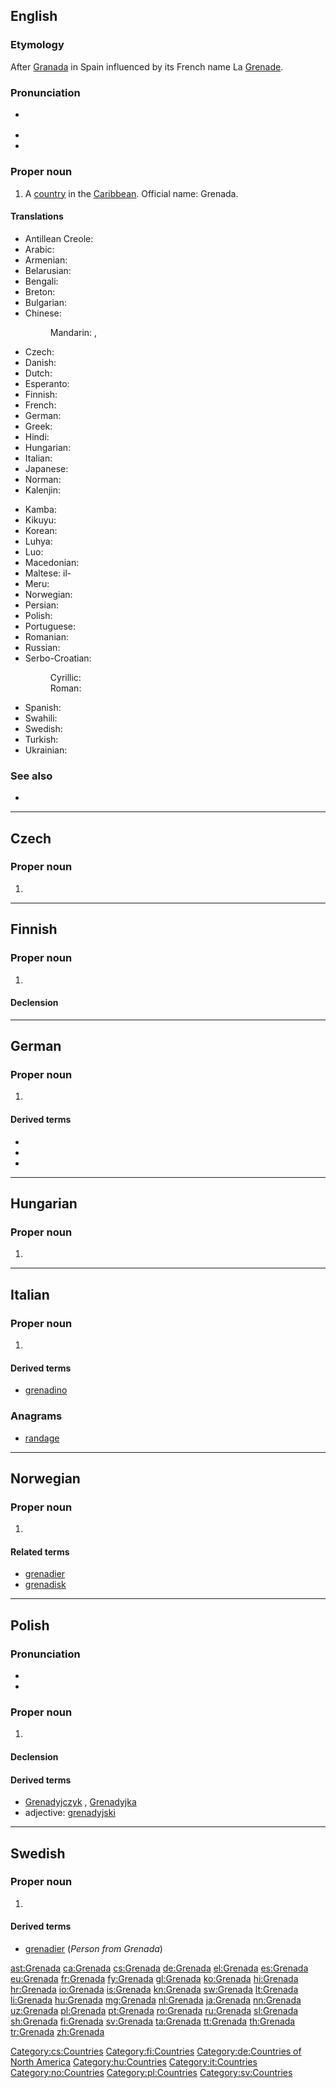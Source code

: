{{also|grenada|Grenāda}}
==English==
{{wikipedia}}

===Etymology===
After [[Granada]] in Spain influenced by its French name La [[Grenade]].

===Pronunciation===
* {{a|UK|US}} {{IPA|/ɡɹəˈneɪ.də/|lang=en}}
* {{audio|en-us-Grenada.ogg|Audio (US)|lang=en}}
* {{rhymes|eɪdə|lang=en}}

===Proper noun===
{{en-proper noun}}

# A [[country]] in the [[Caribbean]]. Official name: Grenada.

====Translations====
{{trans-top|Caribbean country}}
* Antillean Creole: {{t|gcf|Grinad}}
* Arabic: {{t|ar|غْرْيْنَادَا|f}}
* Armenian: {{t|hy|Գրենադա}}
* Belarusian: {{t|be|Грэнада|f|tr=Hrenáda}}
* Bengali: {{t|bn|গ্রেনাডা}}
* Breton: {{t|br|Grenada}}
* Bulgarian: {{t|bg|Гренада|f|tr=Grenáda}}
* Chinese:
*: Mandarin: {{t|cmn|格林納達|sc=Hani}}, {{t+|cmn|格林纳达|tr=Gélínnàdá|sc=Hani}}
* Czech: {{t+|cs|Grenada|f}}
* Danish: {{t|da|Grenada}}
* Dutch: {{t+|nl|Grenada}}
* Esperanto: {{t|eo|Grenado}}
* Finnish: {{t+|fi|Grenada}}
* French: {{t+|fr|Grenade}}
* German: {{t+|de|Grenada}}
* Greek: {{t+|el|Γρενάδα|f}}
* Hindi: {{t+|hi|ग्रेनेडा|tr=grēnēḍā}}
* Hungarian: {{t+|hu|Grenada}}
* Italian: {{t|it|Grenada}}
* Japanese: {{t|ja|グレナダ|tr=Gurenada}}
* Norman: {{t|nrf|Grenada}}
* Kalenjin: {{t|kln|Grenada}}
{{trans-mid}}
* Kamba: {{t|kam|Grenada}}
* Kikuyu: {{t|ki|Grenada}}
* Korean: {{t+|ko|그레나다|tr=Geurenada|sc=Hang}}
* Luhya: {{t|luy|Grenada}}
* Luo: {{t|luo|Grenada}}
* Macedonian: {{t+|mk|Гренада|f|tr=Grenáda}}
* Maltese: il-{{t|mt|Grenada}}
* Meru: {{t|mer|Grenada}}
* Norwegian: {{t|no|Grenada}}
* Persian: {{t|fa|گرنادا}}
* Polish: {{t+|pl|Grenada}}
* Portuguese: {{t+|pt|Granada}}
* Romanian: {{t+|ro|Grenada|f}}
* Russian: {{t+|ru|Грена́да|f}}
* Serbo-Croatian:
*: Cyrillic: {{t|sh|Гренада|f|sc=Cyrl}}
*: Roman: {{t+|sh|Grenada|f}}
* Spanish: {{t+|es|Granada}}
* Swahili: {{t+|sw|Grenada}}
* Swedish: {{t+|sv|Grenada}}
* Turkish: {{t+|tr|Grenada}}
* Ukrainian: {{t+|uk|Гренада|f|tr=Hrenáda}}
{{trans-bottom}}

===See also===
* {{list:countries of North America/en}}

----

==Czech==

===Proper noun===
{{cs-proper noun|g=f}}

# {{l|en|Grenada}}

[[Category:cs:Countries]]

----

==Finnish==
{{wikipedia|lang=fi}}

===Proper noun===
{{fi-proper noun}}

# {{l|en|Grenada}}

====Declension====
{{fi-decl-katiska|n=sg|Grenad|a}}

[[Category:fi:Countries]]

----

==German==
{{wikipedia|lang=de}}

===Proper noun===
{{de-proper noun|n}}

# {{l|en|Grenada}}

====Derived terms====
* {{l|de|Grenader}}
* {{l|de|Grenaderin}}
* {{l|de|grenadisch}}

[[Category:de:Countries of North America]]

----

==Hungarian==
{{wikipedia|lang=hu}}

===Proper noun===
{{hu-proper noun}}

# {{l|en|Grenada}}

[[Category:hu:Countries]]

----

==Italian==
{{wikipedia|lang=it}}

===Proper noun===
{{it-proper noun|g=f}}

# {{l|en|Grenada}}

====Derived terms====
* [[grenadino]]

===Anagrams===
* [[randage#Italian|randage]]

[[Category:it:Countries]]

----

==Norwegian==

===Proper noun===
{{no-proper noun}}

# {{l|en|Grenada}}

====Related terms====
* [[grenadier]]
* [[grenadisk]]

[[Category:no:Countries]]

----

==Polish==

===Pronunciation===
* {{IPA|/ɡrɛˈnada/|lang=pl}}
* {{audio|Pl-Grenada.ogg|Audio|lang=pl}}

===Proper noun===
{{head|pl|proper noun|g=f}}

# {{l|en|Grenada}} {{gloss|country}}

====Declension====
{{pl-decl-noun
|Grenada|Grenady
|Grenady|Grenad
|Grenadzie|Grenadom
|Grenadę|Grenady
|Grenadą|Grenadami
|Grenadzie|Grenadach
|Grenado|Grenady
}}

====Derived terms====
* [[Grenadyjczyk]] {{g|m}}, [[Grenadyjka]] {{g|f}}
* adjective: [[grenadyjski]]

[[Category:pl:Countries]]

----

==Swedish==
{{wikipedia|lang=sv}}

===Proper noun===
{{head|sv|proper noun|g=n}}

# {{l|en|Grenada}}

====Derived terms====
* [[grenadier]] (''Person from Grenada'')

[[Category:sv:Countries]]

[[ast:Grenada]]
[[ca:Grenada]]
[[cs:Grenada]]
[[de:Grenada]]
[[el:Grenada]]
[[es:Grenada]]
[[eu:Grenada]]
[[fr:Grenada]]
[[fy:Grenada]]
[[gl:Grenada]]
[[ko:Grenada]]
[[hi:Grenada]]
[[hr:Grenada]]
[[io:Grenada]]
[[is:Grenada]]
[[kn:Grenada]]
[[sw:Grenada]]
[[lt:Grenada]]
[[li:Grenada]]
[[hu:Grenada]]
[[mg:Grenada]]
[[nl:Grenada]]
[[ja:Grenada]]
[[nn:Grenada]]
[[uz:Grenada]]
[[pl:Grenada]]
[[pt:Grenada]]
[[ro:Grenada]]
[[ru:Grenada]]
[[sl:Grenada]]
[[sh:Grenada]]
[[fi:Grenada]]
[[sv:Grenada]]
[[ta:Grenada]]
[[tt:Grenada]]
[[th:Grenada]]
[[tr:Grenada]]
[[zh:Grenada]]